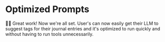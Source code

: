 # Optimized Prompts

<EpicVideo url="https://www.epicai.pro/workshops/day-1-setup-intro-and-tools/optimized-prompts~2xvk6/solution" />

👨‍💼 Great work! Now we're all set. User's can now easily get their LLM to suggest
tags for their journal entries and it's optimized to run quickly and without
having to run tools unnecessarily.
